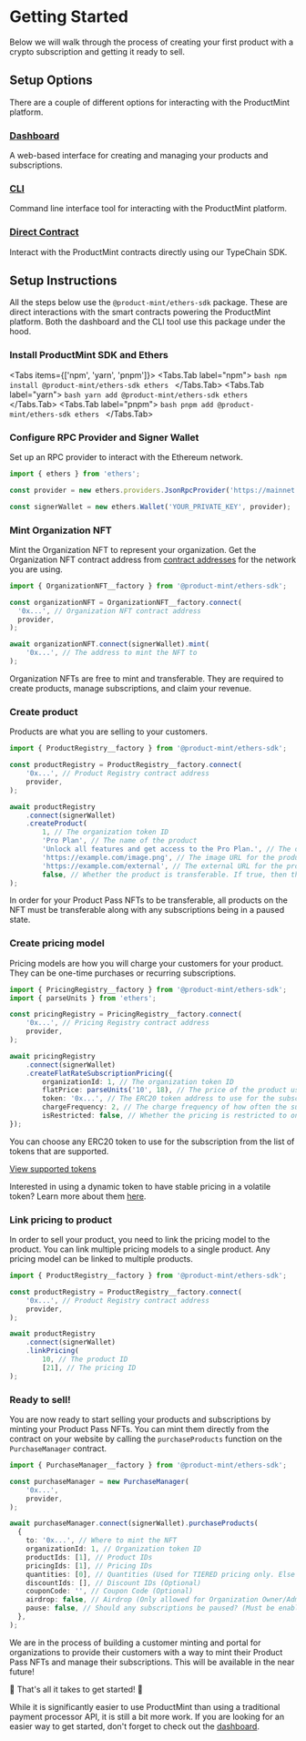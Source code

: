 
# Getting Started

Below we will walk through the process of creating your first product with a crypto subscription and getting it ready to sell.

## Setup Options

There are a couple of different options for interacting with the ProductMint platform.

### [Dashboard](https://dashboard.productmint.io)
A web-based interface for creating and managing your products and subscriptions.

### [CLI](https://github.com/KodiKraig/product-mint/tree/main/packages/cli)

Command line interface tool for interacting with the ProductMint platform.

### [Direct Contract](https://github.com/KodiKraig/product-mint/tree/main/packages/ethers-sdk)
Interact with the ProductMint contracts directly using our TypeChain SDK.

## Setup Instructions

All the steps below use the `@product-mint/ethers-sdk` package. These are direct interactions with the smart contracts powering the ProductMint platform. Both the dashboard and the CLI tool use this package under the hood.

<Steps>

### Install ProductMint SDK and Ethers

<Tabs items={['npm', 'yarn', 'pnpm']}>
    <Tabs.Tab label="npm">
        ```bash
        npm install @product-mint/ethers-sdk ethers
        ```
    </Tabs.Tab>
    <Tabs.Tab label="yarn">
        ```bash
        yarn add @product-mint/ethers-sdk ethers
        ```
    </Tabs.Tab>
    <Tabs.Tab label="pnpm">
        ```bash
        pnpm add @product-mint/ethers-sdk ethers
        ```
    </Tabs.Tab>
</Tabs>

### Configure RPC Provider and Signer Wallet

Set up an RPC provider to interact with the Ethereum network.

```typescript
import { ethers } from 'ethers';

const provider = new ethers.providers.JsonRpcProvider('https://mainnet.infura.io/v3/YOUR_INFURA_PROJECT_ID');

const signerWallet = new ethers.Wallet('YOUR_PRIVATE_KEY', provider);
```

### Mint Organization NFT

Mint the Organization NFT to represent your organization. Get the Organization NFT contract address from [contract addresses](/contracts) for the network you are using.

```typescript
import { OrganizationNFT__factory } from '@product-mint/ethers-sdk';

const organizationNFT = OrganizationNFT__factory.connect(
  '0x...', // Organization NFT contract address
  provider,
);

await organizationNFT.connect(signerWallet).mint(
    '0x...', // The address to mint the NFT to
);
```

<Callout type="important" emoji="💰">
    Organization NFTs are free to mint and transferable. They are required to create products, manage subscriptions, and claim your revenue.
</Callout>

### Create product

Products are what you are selling to your customers.

```typescript
import { ProductRegistry__factory } from '@product-mint/ethers-sdk';

const productRegistry = ProductRegistry__factory.connect(
    '0x...', // Product Registry contract address
    provider,
);

await productRegistry
    .connect(signerWallet)
    .createProduct(
        1, // The organization token ID
        'Pro Plan', // The name of the product
        'Unlock all features and get access to the Pro Plan.', // The description of the product
        'https://example.com/image.png', // The image URL for the product
        'https://example.com/external', // The external URL for the product
        false, // Whether the product is transferable. If true, then the Product Pass NFT will be transferable and tradeable.
);
```

<Callout type="warning">
    In order for your Product Pass NFTs to be transferable, all products on the NFT must be transferable along with any subscriptions being in a paused state.
</Callout>

### Create pricing model

Pricing models are how you will charge your customers for your product. They can be one-time purchases or recurring subscriptions.

```typescript
import { PricingRegistry__factory } from '@product-mint/ethers-sdk';
import { parseUnits } from 'ethers';

const pricingRegistry = PricingRegistry__factory.connect(
    '0x...', // Pricing Registry contract address
    provider,
);

await pricingRegistry
    .connect(signerWallet)
    .createFlatRateSubscriptionPricing({
        organizationId: 1, // The organization token ID
        flatPrice: parseUnits('10', 18), // The price of the product using the decimals of the token
        token: '0x...', // The ERC20 token address to use for the subscription.
        chargeFrequency: 2, // The charge frequency of how often the subscription will be charged. 0 (DAILY), 1 (WEEKLY), 2 (MONTHLY), 3 (QUARTERLY), 4 (YEARLY)
        isRestricted: false, // Whether the pricing is restricted to only addresses that have been whitelisted
});
```

You can choose any ERC20 token to use for the subscription from the list of tokens that are supported. 

[View supported tokens](https://dashboard.productmint.io/tokens)

Interested in using a dynamic token to have stable pricing in a volatile token? Learn more about them [here](./contracts/dynamic-tokens).

### Link pricing to product

In order to sell your product, you need to link the pricing model to the product. You can link multiple pricing models to a single product. Any pricing model can be linked to multiple products.

```typescript
import { ProductRegistry__factory } from '@product-mint/ethers-sdk';

const productRegistry = ProductRegistry__factory.connect(
    '0x...', // Product Registry contract address
    provider,
);

await productRegistry
    .connect(signerWallet)
    .linkPricing(
        10, // The product ID
        [21], // The pricing ID
);
```

### Ready to sell!

You are now ready to start selling your products and subscriptions by minting your Product Pass NFTs. You can mint them directly from the contract on your website by calling the `purchaseProducts` function on the `PurchaseManager` contract.

```typescript
import { PurchaseManager__factory } from '@product-mint/ethers-sdk';

const purchaseManager = new PurchaseManager(
    '0x...',
    provider,
);

await purchaseManager.connect(signerWallet).purchaseProducts(
  {
    to: '0x...', // Where to mint the NFT
    organizationId: 1, // Organization token ID
    productIds: [1], // Product IDs
    pricingIds: [1], // Pricing IDs
    quantities: [0], // Quantities (Used for TIERED pricing only. Else set to 0.)
    discountIds: [], // Discount IDs (Optional)
    couponCode: '', // Coupon Code (Optional)
    airdrop: false, // Airdrop (Only allowed for Organization Owner/Admin)
    pause: false, // Should any subscriptions be paused? (Must be enabled first)
  },
);
```

<Callout>
    We are in the process of building a customer minting and portal for organizations to provide their customers with a way to mint their Product Pass NFTs and manage their subscriptions. This will be available in the near future!
</Callout>

</Steps>

🎉 That's all it takes to get started! 🎉

While it is significantly easier to use ProductMint than using a traditional payment processor API, it is still a bit more work. If you are looking for an easier way to get started, don't forget to check out the [dashboard](https://dashboard.productmint.io).